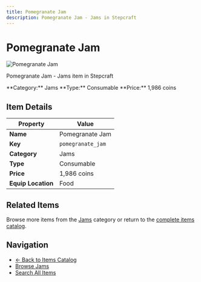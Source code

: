 ```yaml
---
title: Pomegranate Jam
description: Pomegranate Jam - Jams in Stepcraft
---
```


# Pomegranate Jam

<div className="flex items-start gap-6 mb-8">
  <div className="flex-shrink-0">
    <img src="/assets/resources/foraging/pomegranate_jam.png" alt="Pomegranate Jam" className="w-24 h-24 border rounded-lg" />
  </div>
  <div className="flex-1">
    <div className="space-y-2">
      <p className="text-lg text-muted-foreground">Pomegranate Jam - Jams item in Stepcraft</p>
      <div className="flex flex-wrap gap-4 text-sm">
        <span className="px-2 py-1 bg-blue-100 dark:bg-blue-900 rounded-md">
          **Category:** Jams
        </span>
        <span className="px-2 py-1 bg-green-100 dark:bg-green-900 rounded-md">
          **Type:** Consumable
        </span>
        <span className="px-2 py-1 bg-yellow-100 dark:bg-yellow-900 rounded-md">
          **Price:** 1,986 coins
        </span>
      </div>
    </div>
  </div>
</div>

## Item Details

| Property | Value |
|----------|-------|
| **Name** | Pomegranate Jam |
| **Key** | `pomegranate_jam` |
| **Category** | Jams |
| **Type** | Consumable |
| **Price** | 1,986 coins |
| **Equip Location** | Food |





## Related Items

Browse more items from the [Jams](/docs/items#jams) category or return to the [complete items catalog](/docs/items).

## Navigation

- [← Back to Items Catalog](/docs/items)
- [Browse Jams](/docs/items#jams)
- [Search All Items](/search)
